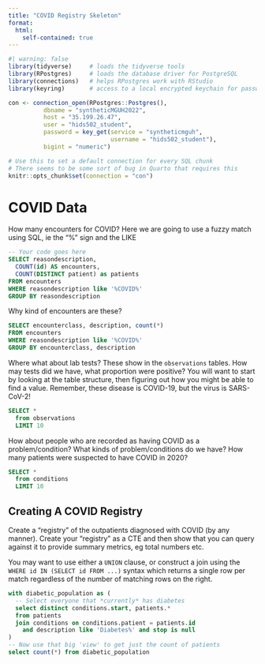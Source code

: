 ```yaml
---
title: "COVID Registry Skeleton"
format: 
  html:
    self-contained: true
---
```


```r
#| warning: false
library(tidyverse)     # loads the tidyverse tools
library(RPostgres)     # loads the database driver for PostgreSQL
library(connections)   # helps RPostgres work with RStudio
library(keyring)       # access to a local encrypted keychain for passwords

con <- connection_open(RPostgres::Postgres(),
          dbname = "syntheticMGUH2022",
          host = "35.199.26.47",
          user = "hids502_student",
          password = key_get(service = "syntheticmguh", 
                             username = "hids502_student"),
          bigint = "numeric")

# Use this to set a default connection for every SQL chunk
# There seems to be some sort of bug in Quarto that requires this
knitr::opts_chunk$set(connection = "con")
```

# COVID Data

How many encounters for COVID? Here we are going to use a fuzzy match using SQL, ie the "%" sign and the LIKE
```sql
-- Your code goes here
SELECT reasondescription,
  COUNT(id) AS encounters, 
  COUNT(DISTINCT patient) as patients
FROM encounters
WHERE reasondescription like '%COVID%'
GROUP BY reasondescription
```


Why kind of encounters are these?

```sql
SELECT encounterclass, description, count(*) 
FROM encounters 
WHERE reasondescription like '%COVID%' 
GROUP BY encounterclass, description
```

Where what about lab tests? These show in the `observations` tables. How may tests did we have, what proportion were positive? You will want to start by looking at the table structure, then figuring out how you might be able to find a value. Remember, these disease is COVID-19, but the virus is SARS-CoV-2!

```sql
SELECT *
  from observations 
  LIMIT 10
```
How about people who are recorded as having COVID as a problem/condition? What kinds of problem/conditions do we have? How many patients were suspected to have COVID in 2020?

```sql
SELECT *
  from conditions 
  LIMIT 10
```

## Creating A COVID Registry

Create a "registry" of the outpatients diagnosed with COVID (by any manner). Create your "registry" as a CTE and then show that you can query against it to provide summary metrics, eg total numbers etc.

You may want to use either a `UNION` clause, or construct a join using the `WHERE id IN (SELECT id FROM ...)` syntax which returns a single row per match regardless of the number of matching rows on the right.


```sql
with diabetic_population as (
  -- Select everyone that *currently* has diabetes
  select distinct conditions.start, patients.*
  from patients
  join conditions on conditions.patient = patients.id
    and description like 'Diabetes%' and stop is null
)
-- Now use that big 'view' to get just the count of patients
select count(*) from diabetic_population 
```

